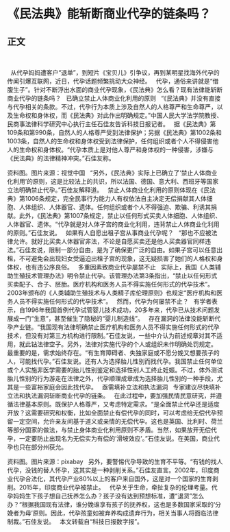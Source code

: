 # 《民法典》能斩断商业代孕的链条吗？
## 正文
 

 
从代孕妈妈遭客户“退单”，到短片《宝贝儿》引争议，再到某明星找海外代孕的传闻引爆互联网，近日，代孕话题频繁挑动大众神经。
 
代孕，通俗来讲就是“借腹生子”。针对不断浮出水面的商业代孕现象，《民法典》怎么看？现有法律能斩断商业代孕的链条吗？
 
已确立禁止人体商业化利用的原则
 
“《民法典》并没有直接与代孕相关的条款。不过，代孕行为本质上涉及自然人的人格尊严和生命尊严，以及生命权和身体权，而《民法典》对此作出明确规定。”中国人民大学法学院教授、民商事法律科学研究中心执行主任石佳友告诉科技日报记者。
 
据《民法典》第109条和第990条，自然人的人格尊严受到法律保护；另据《民法典》第1002条和1003条，自然人的生命权和身体权受到法律保护，任何组织或者个人不得侵害他人的生命权和身体权。“代孕本质上是对他人尊严和身体权的一种侵害，涉嫌与《民法典》的法律精神冲突。”石佳友称。
 

资料图。图片来源：视觉中国
 
“另外，《民法典》实际上已确立了‘禁止人体商业化利用’的原则，这是比较法上的共识，所以法国、德国、意大利、西班牙等国家立法明确禁止代孕。”石佳友解释道。
 
禁止人体商业化利用的原则体现在《民法典》第1006条规定，完全民事行为能力人有权依法自主决定无偿捐献其人体细胞、人体组织、人体器官、遗体。任何组织或者个人不得强迫、欺骗、利诱其捐献。此外，《民法典》第1007条规定，禁止以任何形式买卖人体细胞、人体组织、人体器官、遗体。“代孕就是对人体子宫的商业化利用，违背禁止人体商业化利用的原则。”石佳友说。
 
如果有人自愿出租子宫从事商业代孕呢？
 
“那也不应被法律允许。就好比买卖人体器官非法，不论是自愿买卖还是他人买卖器官同样违法。”石佳友说，限制一部分自由，是为了确保更广泛的自由。如果子宫可以任意出租，不可避免会出现妇女受逼迫出租子宫的现象，这无疑损害了她们的人格权和身体权，也有违公序良俗。
 
多重因素致商业代孕屡禁不止
 
实际上，我国《人类辅助生殖技术管理办法》明令禁止代孕。该管理办法第3条指出，“禁止以任何形式买卖配子、合子、胚胎。医疗机构和医务人员不得实施任何形式的代孕技术”。2003年颁布的《人类辅助生殖技术与人类精子库伦理原则》也规定“医疗机构和医务人员不得实施任何形式的代孕技术”。
 
然而，代孕为何屡禁不止？
 
有学者表示，自1996年我国首例代孕试管婴儿技术成功，20多年来，代孕已从技术问题发展成一门“生意”，甚至催生了隐秘的“婴儿制造线”。
 
存在漏洞的法律没能斩断代孕产业链。“我国现有法律明确禁止医疗机构和医务人员不得实施任何形式的代孕技术，但没有对第三方机构进行限制。”石佳友说，一些中介认为前述规章对其不适用，就此钻法律空子。另外，法律对实施代孕的个人或组织未作明确处罚规定。
 
最重要的是，需求始终存在。“有生育障碍者、失独家庭或不愿分娩又想要孩子的人，可能找代孕。”石佳友说。还有人为选择胎儿性别而找代孕。我国禁止任何单位或个人实施非医学需要的胎儿性别鉴定和选择性别人工终止妊娠。不过，体外测试胎儿性别的行为游走在法律之外，代孕顺理成章成为选择胎儿性别的一种手段，尤其是一些富裕家庭会因此找代孕。
 
亟需填补立法和执法漏洞
 
专家建议尽快填补立法和执法漏洞斩断商业代孕的链条。
 
在此过程中，要加强民情民意研究，并遵循法律基本原则。既保护人格尊严，又考虑特定需求。“是全面禁止代孕还是适度开放？这需要研究和权衡，比如全面禁止有偿代孕的同时，可以考虑给无偿代孕预留一定空间，允许亲友间基于道义或亲情的无偿代孕。这也是英国、比利时、荷兰等部分国家的做法，与禁止身体商业化利用原则不矛盾。当然，如果放开无偿代孕，一定要防止出现名为无偿实为有偿的’滑坡效应’。”石佳友说。在美国，商业代孕也只在部分州获允。
 

资料图。图片来源：pixabay
 
另外，要警惕代孕导致的生育不平等。“有钱的找人代孕，没钱的替人怀孕，这其实是一种剥削关系。”石佳友直言。2002年，印度商业代孕合法化，其代孕产业80%以上的客户来自国外，这是对一个国家的生育剥削。2015年，印度商业代孕被禁止。
 
代孕关乎生命，牵扯复杂的伦理考量。代孕妈妈生下孩子想自己抚养怎么办？孩子没有达到预想标准，遭“退货”怎么办？“根据我国现有法律，谁分娩谁享有孩子的抚养权，这也是多数国家采取的‘分娩者为母’原则。因此，代孕孩童如被弃养构成遗弃行为，相关当事人将面临法律制裁。”石佳友说。
 
本文转载自“科技日报数字报”。
 
